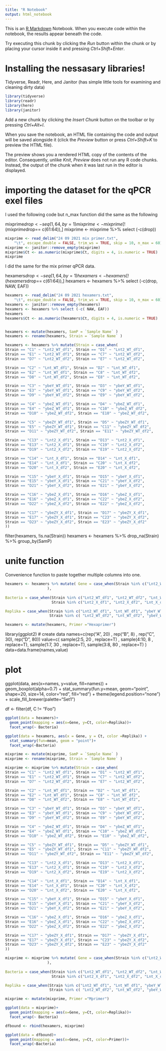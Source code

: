 ```yaml
---
title: "R Notebook"
output: html_notebook
---
```


This is an [R Markdown](http://rmarkdown.rstudio.com) Notebook. When you execute code within the notebook, the results appear beneath the code. 

Try executing this chunk by clicking the *Run* button within the chunk or by placing your cursor inside it and pressing *Ctrl+Shift+Enter*. 

# Installing the nessasary libraries!

Tidyverse, Readr, Here, and Janitor (has simple little tools for examining and cleaning dirty data)

```r
library(tidyverse)
library(readr)
library(here)
library(janitor)
```

Add a new chunk by clicking the *Insert Chunk* button on the toolbar or by pressing *Ctrl+Alt+I*.

When you save the notebook, an HTML file containing the code and output will be saved alongside it (click the *Preview* button or press *Ctrl+Shift+K* to preview the HTML file).

The preview shows you a rendered HTML copy of the contents of the editor. Consequently, unlike *Knit*, *Preview* does not run any R code chunks. Instead, the output of the chunk when it was last run in the editor is displayed.

# importing the dataset for the qPCR exel files

I used the following code but n_max function did the same as the following

mixprime$drop <- seq(1, 64, by=1)
mixprime <- mixprime[!(mixprime$drop== c(61:64)),]
mixprime <- mixprime %>% select (-c(drop))

```r

mixprime <- read_delim("24 09 2021 mix primer.txt", 
    "\t", escape_double = FALSE, trim_ws = TRUE, skip = 10, n_max = 60)
mixprime <- janitor::remove_empty(mixprime)
mixprime$Ct <- as.numeric(mixprime$Ct, digits = 4, is.numeric = TRUE)
mixprime
```

I did the same for the mix primer qPCR data.

hexamers$drop <- seq(1, 64, by=1)
hexamers <- hexamers[!(hexamers$drop== c(61:64)),]
hexamers <- hexamers %>% select (-c(drop, NAW, EAF))

```r

hexamers <- read_delim("24 09 2021 hexamers.txt", 
    "\t", escape_double = FALSE, trim_ws = TRUE, skip = 10, n_max = 60)
hexamers <- janitor::remove_empty(hexamers)
hexamers <- hexamers %>% select (-c( NAW, EAF))
hexamers
hexamers$Ct <- as.numeric(hexamers$Ct, digits = 4, is.numeric = TRUE)



```


```r
hexamers <- mutate(hexamers, SamP = `Sample Name` )
hexamers <- rename(hexamers, Strain = `Sample Name` )

hexamers <- hexamers %>% mutate(Strain = case_when(
Strain == "C1" ~ "Lnt2_WT_df1", Strain == "D1" ~ "Lnt2_WT_df1",
Strain == "E1" ~ "Lnt2_WT_df1", Strain == "C7" ~ "Lnt2_WT_df2",
Strain == "D7" ~ "Lnt2_WT_df2", Strain == "E7" ~ "Lnt2_WT_df2",

Strain == "C2" ~ "Lnt_WT_df1", Strain == "D2" ~ "Lnt_WT_df1",
Strain == "E2" ~ "Lnt_WT_df1", Strain == "C8" ~ "Lnt_WT_df2",
Strain == "D8" ~ "Lnt_WT_df2", Strain == "E8" ~ "Lnt_WT_df2",

Strain == "C3" ~ "ybeY_WT_df1", Strain == "D3" ~ "ybeY_WT_df1",
Strain == "E3" ~ "ybeY_WT_df1", Strain == "C9" ~ "ybeY_WT_df2",
Strain == "D9" ~ "ybeY_WT_df2", Strain == "E9" ~ "ybeY_WT_df2",

Strain == "C4" ~ "ybeZ_WT_df1", Strain == "D4" ~ "ybeZ_WT_df1",
Strain == "E4" ~ "ybeZ_WT_df1", Strain == "C10" ~ "ybeZ_WT_df2",
Strain == "D10" ~ "ybeZ_WT_df2", Strain == "E10" ~ "ybeZ_WT_df2",

Strain == "C5" ~ "ybeZY_WT_df1", Strain == "D5" ~ "ybeZY_WT_df1",
Strain == "E5" ~ "ybeZY_WT_df1", Strain == "C11" ~ "ybeZY_WT_df2",
Strain == "D11" ~ "ybeZY_WT_df2", Strain == "E11" ~ "ybeZY_WT_df2",

Strain == "C13" ~ "Lnt2_X_df1", Strain == "D13" ~ "Lnt2_X_df1",
Strain == "E13" ~ "Lnt2_X_df1", Strain == "C19" ~ "Lnt2_X_df2",
Strain == "D19" ~ "Lnt2_X_df2", Strain == "E19" ~ "Lnt2_X_df2",

Strain == "C14" ~ "Lnt_X_df1", Strain == "D14" ~ "Lnt_X_df1",
Strain == "E14" ~ "Lnt_X_df1", Strain == "C20" ~ "Lnt_X_df2",
Strain == "D20" ~ "Lnt_X_df2", Strain == "E20" ~ "Lnt_X_df2",

Strain == "C15" ~ "ybeY_X_df1", Strain == "D15" ~ "ybeY_X_df1",
Strain == "E15" ~ "ybeY_X_df1", Strain == "C21" ~ "ybeY_X_df2",
Strain == "D21" ~ "ybeY_X_df2", Strain == "E21" ~ "ybeY_X_df2",

Strain == "C16" ~ "ybeZ_X_df1", Strain == "D16" ~ "ybeZ_X_df1",
Strain == "E16" ~ "ybeZ_X_df1", Strain == "C22" ~ "ybeZ_X_df2",
Strain == "D22" ~ "ybeZ_X_df2", Strain == "E22" ~ "ybeZ_X_df2",

Strain == "C17" ~ "ybeZY_X_df1", Strain == "D17" ~ "ybeZY_X_df1",
Strain == "E17" ~ "ybeZY_X_df1", Strain == "C23" ~ "ybeZY_X_df2",
Strain == "D23" ~ "ybeZY_X_df2", Strain == "E23" ~ "ybeZY_X_df2"
))

```


filter(hexamers, !is.na(Strain))
hexamers <- hexamers %>% drop_na(Strain) %>%  group_by(SamP)


# unite function
Convenience function to paste together multiple columns into one.


```r

hexamers <- hexamers %>% mutate( Gene = case_when(Strain %in% c("Lnt2_WT_df1", "Lnt2_WT_df2", "Lnt_WT_df1", "Lnt_WT_df2", "Lnt2_X_df1", "Lnt2_X_df2", "Lnt_X_df1", "Lnt_X_df2") ~ "lnt", Strain %in% c("ybeY_WT_df1", "ybeY_WT_df2", "ybeY_X_df1", "ybeY_X_df2") ~ "ybeY", Strain %in% c("ybeZ_WT_df1", "ybeZ_WT_df2", "ybeZ_X_df1", "ybeZ_X_df2") ~ "ybeZ", Strain %in% c("ybeZY_WT_df1", "ybeZY_WT_df2", "ybeZY_X_df1", "ybeZY_X_df2") ~ "ybeZY"
                   ),
  
Bacteria = case_when(Strain %in% c("Lnt2_WT_df1", "Lnt2_WT_df2", "Lnt_WT_df1", "Lnt_WT_df2", "ybeY_WT_df1", "ybeY_WT_df2","ybeZ_WT_df1", "ybeZ_WT_df2", "ybeZY_WT_df1", "ybeZY_WT_df2") ~ "WT",
                     Strain %in% c("Lnt2_X_df1", "Lnt2_X_df2", "Lnt_X_df1", "Lnt_X_df2", "ybeY_X_df1", "ybeY_X_df2","ybeZ_X_df1", "ybeZ_X_df2", "ybeZY_X_df1", "ybeZY_X_df2") ~ "ybeX"),

Replika = case_when(Strain %in% c("Lnt2_WT_df1", "Lnt_WT_df1", "ybeY_WT_df1", "ybeZ_WT_df1", "ybeZY_WT_df1",  "Lnt2_X_df1", "Lnt_X_df1", "ybeY_X_df1", "ybeZ_X_df1", "ybeZY_X_df1") ~ "df1", 
                    Strain %in% c( "Lnt2_WT_df2", "Lnt_WT_df2", "ybeY_WT_df2", "ybeZ_WT_df2", "ybeZY_WT_df2", "Lnt2_X_df2", "Lnt_X_df2", "Lnt_X_df2", "ybeY_X_df2", "ybeY_X_df2", "ybeZ_X_df2", "ybeZY_X_df2") ~ "df2" ))

hexamers <- mutate(hexamers, Primer ="Hexaprimer")

```


library(ggplot2)
# create data
names=c(rep("A", 20) , rep("B", 8) , rep("C", 30), rep("D", 80))
value=c( sample(2:5, 20 , replace=T) , sample(4:10, 8 , replace=T), sample(1:7, 30 , replace=T), sample(3:8, 80 , replace=T) )
data=data.frame(names,value)

# plot
ggplot(data, aes(x=names, y=value, fill=names)) +
    geom_boxplot(alpha=0.7) +
    stat_summary(fun.y=mean, geom="point", shape=20, size=14, color="red", fill="red") +
    theme(legend.position="none") +
    scale_fill_brewer(palette="Set1")

df <- filter(df, C != "Foo")



```r
ggplot(data = hexamers)+
  geom_point(mapping = aes(x=Gene, y=Ct, color=Replika))+
  facet_wrap(~ Bacteria)
```



```r
ggplot(data = hexamers, aes(x = Gene, y = Ct, color =Replika)) + 
  stat_summary(fun=mean, geom = "point")+
  facet_wrap(~Bacteria)
```

```r
mixprime <- mutate(mixprime, SamP = `Sample Name` )
mixprime <- rename(mixprime, Strain = `Sample Name` )

mixprime <- mixprime %>% mutate(Strain = case_when(
Strain == "C1" ~ "Lnt2_WT_df1", Strain == "D1" ~ "Lnt2_WT_df1",
Strain == "E1" ~ "Lnt2_WT_df1", Strain == "C7" ~ "Lnt2_WT_df2",
Strain == "D7" ~ "Lnt2_WT_df2", Strain == "E7" ~ "Lnt2_WT_df2",

Strain == "C2" ~ "Lnt_WT_df1", Strain == "D2" ~ "Lnt_WT_df1",
Strain == "E2" ~ "Lnt_WT_df1", Strain == "C8" ~ "Lnt_WT_df2",
Strain == "D8" ~ "Lnt_WT_df2", Strain == "E8" ~ "Lnt_WT_df2",

Strain == "C3" ~ "ybeY_WT_df1", Strain == "D3" ~ "ybeY_WT_df1",
Strain == "E3" ~ "ybeY_WT_df1", Strain == "C9" ~ "ybeY_WT_df2",
Strain == "D9" ~ "ybeY_WT_df2", Strain == "E9" ~ "ybeY_WT_df2",

Strain == "C4" ~ "ybeZ_WT_df1", Strain == "D4" ~ "ybeZ_WT_df1",
Strain == "E4" ~ "ybeZ_WT_df1", Strain == "C10" ~ "ybeZ_WT_df2",
Strain == "D10" ~ "ybeZ_WT_df2", Strain == "E10" ~ "ybeZ_WT_df2",

Strain == "C5" ~ "ybeZY_WT_df1", Strain == "D5" ~ "ybeZY_WT_df1",
Strain == "E5" ~ "ybeZY_WT_df1", Strain == "C11" ~ "ybeZY_WT_df2",
Strain == "D11" ~ "ybeZY_WT_df2", Strain == "E11" ~ "ybeZY_WT_df2",

Strain == "C13" ~ "Lnt2_X_df1", Strain == "D13" ~ "Lnt2_X_df1",
Strain == "E13" ~ "Lnt2_X_df1", Strain == "C19" ~ "Lnt2_X_df2",
Strain == "D19" ~ "Lnt2_X_df2", Strain == "E19" ~ "Lnt2_X_df2",

Strain == "C14" ~ "Lnt_X_df1", Strain == "D14" ~ "Lnt_X_df1",
Strain == "E14" ~ "Lnt_X_df1", Strain == "C20" ~ "Lnt_X_df2",
Strain == "D20" ~ "Lnt_X_df2", Strain == "E20" ~ "Lnt_X_df2",

Strain == "C15" ~ "ybeY_X_df1", Strain == "D15" ~ "ybeY_X_df1",
Strain == "E15" ~ "ybeY_X_df1", Strain == "C21" ~ "ybeY_X_df2",
Strain == "D21" ~ "ybeY_X_df2", Strain == "E21" ~ "ybeY_X_df2",

Strain == "C16" ~ "ybeZ_X_df1", Strain == "D16" ~ "ybeZ_X_df1",
Strain == "E16" ~ "ybeZ_X_df1", Strain == "C22" ~ "ybeZ_X_df2",
Strain == "D22" ~ "ybeZ_X_df2", Strain == "E22" ~ "ybeZ_X_df2",

Strain == "C17" ~ "ybeZY_X_df1", Strain == "D17" ~ "ybeZY_X_df1",
Strain == "E17" ~ "ybeZY_X_df1", Strain == "C23" ~ "ybeZY_X_df2",
Strain == "D23" ~ "ybeZY_X_df2", Strain == "E23" ~ "ybeZY_X_df2"
))
```


```r

mixprime <- mixprime %>% mutate( Gene = case_when(Strain %in% c("Lnt2_WT_df1", "Lnt2_WT_df2", "Lnt_WT_df1", "Lnt_WT_df2", "Lnt2_X_df1", "Lnt2_X_df2", "Lnt_X_df1", "Lnt_X_df2") ~ "lnt", Strain %in% c("ybeY_WT_df1", "ybeY_WT_df2", "ybeY_X_df1", "ybeY_X_df2") ~ "ybeY", Strain %in% c("ybeZ_WT_df1", "ybeZ_WT_df2", "ybeZ_X_df1", "ybeZ_X_df2") ~ "ybeZ", Strain %in% c("ybeZY_WT_df1", "ybeZY_WT_df2", "ybeZY_X_df1", "ybeZY_X_df2") ~ "ybeZY"
                   ),
  
Bacteria = case_when(Strain %in% c("Lnt2_WT_df1", "Lnt2_WT_df2", "Lnt_WT_df1", "Lnt_WT_df2", "ybeY_WT_df1", "ybeY_WT_df2","ybeZ_WT_df1", "ybeZ_WT_df2", "ybeZY_WT_df1", "ybeZY_WT_df2") ~ "WT",
                     Strain %in% c("Lnt2_X_df1", "Lnt2_X_df2", "Lnt_X_df1", "Lnt_X_df2", "ybeY_X_df1", "ybeY_X_df2","ybeZ_X_df1", "ybeZ_X_df2", "ybeZY_X_df1", "ybeZY_X_df2") ~ "ybeX"),

Replika = case_when(Strain %in% c("Lnt2_WT_df1", "Lnt_WT_df1", "ybeY_WT_df1", "ybeZ_WT_df1", "ybeZY_WT_df1",  "Lnt2_X_df1", "Lnt_X_df1", "ybeY_X_df1", "ybeZ_X_df1", "ybeZY_X_df1") ~ "df1", 
                    Strain %in% c( "Lnt2_WT_df2", "Lnt_WT_df2", "ybeY_WT_df2", "ybeZ_WT_df2", "ybeZY_WT_df2", "Lnt2_X_df2", "Lnt_X_df2", "Lnt_X_df2", "ybeY_X_df2", "ybeY_X_df2", "ybeZ_X_df2", "ybeZY_X_df2") ~ "df2" ))

mixprime <- mutate(mixprime, Primer ="Mprimer")
```


```r
ggplot(data = mixprime)+
  geom_point(mapping = aes(x=Gene, y=Ct, color=Replika))+
  facet_wrap(~ Bacteria)
```

```r
dfbound <- rbind(hexamers, mixprime)
```


```r
ggplot(data = dfbound)+
  geom_point(mapping = aes(x=Gene, y=Ct, color=Primer))+
  facet_wrap(~Bacteria)
```

